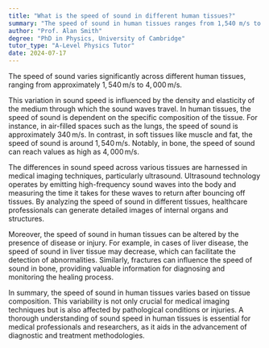 ```yaml
---
title: "What is the speed of sound in different human tissues?"
summary: "The speed of sound in human tissues ranges from 1,540 m/s to 4,000 m/s, indicating significant variability depending on the type of tissue."
author: "Prof. Alan Smith"
degree: "PhD in Physics, University of Cambridge"
tutor_type: "A-Level Physics Tutor"
date: 2024-07-17
---
```


The speed of sound varies significantly across different human tissues, ranging from approximately $1,540 \, \text{m/s}$ to $4,000 \, \text{m/s}$.

This variation in sound speed is influenced by the density and elasticity of the medium through which the sound waves travel. In human tissues, the speed of sound is dependent on the specific composition of the tissue. For instance, in air-filled spaces such as the lungs, the speed of sound is approximately $340 \, \text{m/s}$. In contrast, in soft tissues like muscle and fat, the speed of sound is around $1,540 \, \text{m/s}$. Notably, in bone, the speed of sound can reach values as high as $4,000 \, \text{m/s}$.

The differences in sound speed across various tissues are harnessed in medical imaging techniques, particularly ultrasound. Ultrasound technology operates by emitting high-frequency sound waves into the body and measuring the time it takes for these waves to return after bouncing off tissues. By analyzing the speed of sound in different tissues, healthcare professionals can generate detailed images of internal organs and structures.

Moreover, the speed of sound in human tissues can be altered by the presence of disease or injury. For example, in cases of liver disease, the speed of sound in liver tissue may decrease, which can facilitate the detection of abnormalities. Similarly, fractures can influence the speed of sound in bone, providing valuable information for diagnosing and monitoring the healing process.

In summary, the speed of sound in human tissues varies based on tissue composition. This variability is not only crucial for medical imaging techniques but is also affected by pathological conditions or injuries. A thorough understanding of sound speed in human tissues is essential for medical professionals and researchers, as it aids in the advancement of diagnostic and treatment methodologies.
    